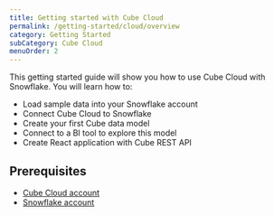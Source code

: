```yaml
---
title: Getting started with Cube Cloud
permalink: /getting-started/cloud/overview
category: Getting Started
subCategory: Cube Cloud
menuOrder: 2
---
```


This getting started guide will show you how to use Cube Cloud with Snowflake. You will learn how to:

- Load sample data into your Snowflake account
- Connect Cube Cloud to Snowflake
- Create your first Cube data model
- Connect to a BI tool to explore this model
- Create React application with Cube REST API

## Prerequisites


- [Cube Cloud account](https://cubecloud.dev/auth/signup)
- [Snowflake account](https://signup.snowflake.com/)
